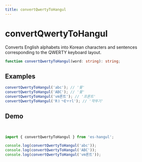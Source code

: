 ```yaml
---
title: convertQwertyToHangul
---
```



# convertQwertyToHangul

Converts English alphabets into Korean characters and sentences corresponding to the QWERTY keyboard layout.

```typescript
function convertQwertyToHangul(word: string): string;
```

## Examples

```typescript
convertQwertyToHangul('abc'); // '뮻'
convertQwertyToHangul('ABC'); // '뮻'
convertQwertyToHangul('vm론트'); // '프론트'
convertQwertyToHangul('RㅏㄱEㅜrl'); // '깍뚜기'
```

## Demo

<br />

<Sandpack>

```ts index.ts
import { convertQwertyToHangul } from 'es-hangul';

console.log(convertQwertyToHangul('abc'));
console.log(convertQwertyToHangul('ABC'));
console.log(convertQwertyToHangul('vm론트'));
```

</Sandpack>
